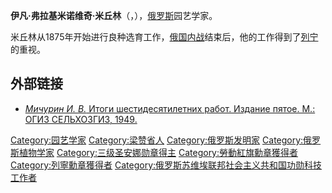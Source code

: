 {{expand|time=2008-08-13}}
{{Infobox scientist
|name              = 伊凡·弗拉基米诺维奇·米丘林
|native_name       = {{lang|ru|Иван Владимирович Мичурин}}
|image             = Michurin_1936.jpg
|image_size        = 250px
|caption           = 1936年的米丘林
|birth_date        = {{OldStyleDate|10月27日|1855年|10月15日}}
|birth_place       = {{flag|Russian Empire}}[[梁贊省|梁贊省]]{{link-ru|普倫斯基區|Пронский уезд}}
|death_date        = {{death date and age|1935|6|7|1855|10|27}}
|death_place       = {{USSR}}[[俄羅斯|俄羅斯]][[坦波夫州|坦波夫州]][[米丘林斯克|米丘林斯克]]
|residence         = 
|citizenship       = 
|nationality       = [[俄罗斯|俄罗斯]]
|ethnicity         = 
|field             = [[植物学|植物学]]
|work_institutions = [[全联盟列宁农业科学院|全联盟列宁农业科学院]]
|alma_mater        = 
|doctoral_advisor  = 
|doctoral_students = 
|known_for         = [[自然选择|自然选择]]
|author_abbrev_bot = 
|author_abbrev_zoo = 
|influences        = 
|influenced        = 
|prizes            = 
|religion          = 
|footnotes         = 
|signature         =
}}
'''伊凡·弗拉基米诺维奇·米丘林'''（{{lang-ru|Иван Владимирович Мичурин}}，{{bd|1855年|10月27日|1935年|6月7日|M}}），[[俄罗斯|俄罗斯]]园艺学家。

米丘林从1875年开始进行良种选育工作，[[俄国内战|俄国内战]]结束后，他的工作得到了[[列宁|列宁]]的重视。

== 外部链接 ==
* [http://imichurin.narod.ru ''Мичурин И. В.'' Итоги шестидесятилетних работ. Издание пятое. М.: ОГИЗ СЕЛЬХОЗГИЗ, 1949.] {{Wayback|url=http://imichurin.narod.ru/ |date=20120210165322 }}
{{李森科主義}}
{{Authority control}}
{{russia-scientist-stub}}

[[Category:园艺学家|Category:园艺学家]]
[[Category:梁赞省人|Category:梁赞省人]]
[[Category:俄罗斯发明家|Category:俄罗斯发明家]]
[[Category:俄罗斯植物学家|Category:俄罗斯植物学家]]
[[Category:三级圣安娜勋章得主|Category:三级圣安娜勋章得主]]
[[Category:勞動紅旗勳章獲得者|Category:勞動紅旗勳章獲得者]]
[[Category:列寧勳章獲得者|Category:列寧勳章獲得者]]
[[Category:俄罗斯苏维埃联邦社会主义共和国功勋科技工作者|Category:俄罗斯苏维埃联邦社会主义共和国功勋科技工作者]]